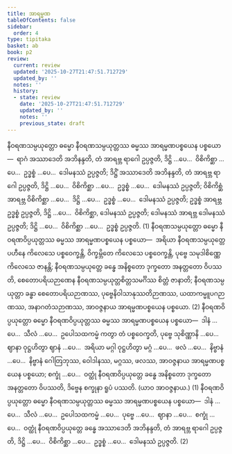 ```yaml
---
title: အာရမ္မဏ
tableOfContents: false
sidebar:
  order: 4
type: tipitaka
basket: ab
book: p2
review:
  current: review
  updated: '2025-10-27T21:47:51.712729'
  updated_by: ''
  notes: ''
  history:
  - state: review
    date: '2025-10-27T21:47:51.712729'
    updated_by: ''
    notes: ''
    previous_state: draft
---
```



<ReviewStatus review={frontmatter.review} showDetails={true} />

<HypothesisAnnotation frontmatter={frontmatter} />

<DynamicBreadcrumb />

<Division number="67" book="p2" e="ch" v="38" p="231">

<Paragraph number="2032" book="p2">
နီဝရဏသမ္ပယုတ္တော ဓမ္မော နီဝရဏသမ္ပယုတ္တဿ ဓမ္မဿ အာရမ္မဏပစ္စယေန ပစ္စယော—  ရာဂံ အဿာဒေတိ အဘိနန္ဒတိ, တံ အာရဗ္ဘ ရာဂေါ ဥပ္ပဇ္ဇတိ, ဒိဋ္ဌိ …ပေ…  ဝိစိကိစ္ဆာ …ပေ…  ဥဒ္ဓစ္စံ …ပေ…  ဒေါမနဿံ ဥပ္ပဇ္ဇတိ; ဒိဋ္ဌိံ အဿာဒေတိ အဘိနန္ဒတိ, တံ အာရဗ္ဘ ရာဂေါ ဥပ္ပဇ္ဇတိ, ဒိဋ္ဌိ …ပေ…  ဝိစိကိစ္ဆာ …ပေ…  ဥဒ္ဓစ္စံ …ပေ…  ဒေါမနဿံ ဥပ္ပဇ္ဇတိ; ဝိစိကိစ္ဆံ အာရဗ္ဘ ဝိစိကိစ္ဆာ …ပေ…  ဒိဋ္ဌိ …ပေ…  ဥဒ္ဓစ္စံ …ပေ…  ဒေါမနဿံ ဥပ္ပဇ္ဇတိ; ဥဒ္ဓစ္စံ အာရဗ္ဘ ဥဒ္ဓစ္စံ ဥပ္ပဇ္ဇတိ, ဒိဋ္ဌိ …ပေ…  ဝိစိကိစ္ဆာ, ဒေါမနဿံ ဥပ္ပဇ္ဇတိ; ဒေါမနဿံ အာရဗ္ဘ ဒေါမနဿံ ဥပ္ပဇ္ဇတိ; ဒိဋ္ဌိ …ပေ…  ဝိစိကိစ္ဆာ …ပေ…  ဥဒ္ဓစ္စံ ဥပ္ပဇ္ဇတိ. (1)
</Paragraph>

<Paragraph number="2033" book="p2">
နီဝရဏသမ္ပယုတ္တော ဓမ္မော နီဝရဏဝိပ္ပယုတ္တဿ ဓမ္မဿ အာရမ္မဏပစ္စယေန ပစ္စယော—  အရိယာ နီဝရဏသမ္ပယုတ္တေ ပဟီနေ ကိလေသေ ပစ္စဝေက္ခန္တိ, ဝိက္ခမ္ဘိတေ ကိလေသေ ပစ္စဝေက္ခန္တိ, ပုဗ္ဗေ သမုဒါစိဏ္ဏေ ကိလေသေ ဇာနန္တိ; နီဝရဏသမ္ပယုတ္တေ ခန္ဓေ အနိစ္စတော ဒုက္ခတော အနတ္တတော ဝိပဿတိ, စေတောပရိယဉာဏေန နီဝရဏသမ္ပယုတ္တစိတ္တသမင်္ဂိဿ စိတ္တံ ဇာနာတိ; နီဝရဏသမ္ပယုတ္တာ ခန္ဓာ စေတောပရိယဉာဏဿ, ပုဗ္ဗေနိဝါသာနုဿတိဉာဏဿ, ယထာကမ္မူပဂဉာဏဿ, အနာဂတံသဉာဏဿ, အာဝဇ္ဇနာယ အာရမ္မဏပစ္စယေန ပစ္စယော. (2)
</Paragraph>

</Division>
<Division number="68" book="p2" e="ch" v="38" p="232">

<Paragraph number="2034" book="p2">
နီဝရဏဝိပ္ပယုတ္တော ဓမ္မော နီဝရဏဝိပ္ပယုတ္တဿ ဓမ္မဿ အာရမ္မဏပစ္စယေန ပစ္စယော—  ဒါနံ …ပေ…  သီလံ …ပေ…  ဥပေါသထကမ္မံ ကတွာ တံ ပစ္စဝေက္ခတိ, ပုဗ္ဗေ သုစိဏ္ဏာနိ …ပေ…  ဈာနာ ဝုဋ္ဌဟိတွာ ဈာနံ …ပေ…  အရိယာ မဂ္ဂါ ဝုဋ္ဌဟိတွာ မဂ္ဂံ …ပေ…  ဖလံ …ပေ…  နိဗ္ဗာနံ …ပေ…  နိဗ္ဗာနံ ဂေါတြဘုဿ, ဝေါဒါနဿ, မဂ္ဂဿ, ဖလဿ, အာဝဇ္ဇနာယ အာရမ္မဏပစ္စယေန ပစ္စယော; စက္ခုံ …ပေ…  ဝတ္ထုံ နီဝရဏဝိပ္ပယုတ္တေ ခန္ဓေ အနိစ္စတော ဒုက္ခတော အနတ္တတော ဝိပဿတိ, ဒိဗ္ဗေန စက္ခုနာ ရူပံ ပဿတိ. (ယာဝ အာဝဇ္ဇနာယ.) (1)
</Paragraph>

<Paragraph number="2035" book="p2">
နီဝရဏဝိပ္ပယုတ္တော ဓမ္မော နီဝရဏသမ္ပယုတ္တဿ ဓမ္မဿ အာရမ္မဏပစ္စယေန ပစ္စယော—  ဒါနံ …ပေ…  သီလံ …ပေ…  ဥပေါသထကမ္မံ …ပေ…  ပုဗ္ဗေ …ပေ…  ဈာနာ …ပေ…  စက္ခုံ …ပေ…  ဝတ္ထုံ နီဝရဏဝိပ္ပယုတ္တေ ခန္ဓေ အဿာဒေတိ အဘိနန္ဒတိ, တံ အာရဗ္ဘ ရာဂေါ ဥပ္ပဇ္ဇတိ, ဒိဋ္ဌိ …ပေ…  ဝိစိကိစ္ဆာ …ပေ…  ဥဒ္ဓစ္စံ …ပေ…  ဒေါမနဿံ ဥပ္ပဇ္ဇတိ. (2)
</Paragraph>
</Division>